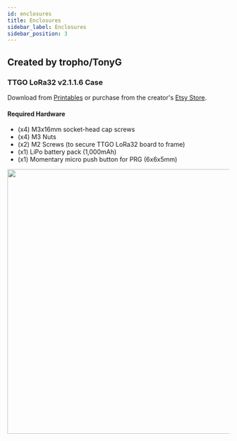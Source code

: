 ```yaml
---
id: enclosures
title: Enclosures
sidebar_label: Enclosures
sidebar_position: 3
---
```



## Created by tropho/TonyG

### TTGO LoRa32 v2.1.1.6 Case

Download from [Printables](https://www.printables.com/model/131389-ttgo-lora32-v2116-case-for-meshtastic) or purchase from the creator's [Etsy Store](https://www.etsy.com/listing/1285837219/ttgo-lora-21-16-case).

#### Required Hardware

- (x4) M3x16mm socket-head cap screws
- (x4) M3 Nuts
- (x2) M2 Screws (to secure TTGO LoRa32 board to frame)
- (x1) LiPo battery pack (1,000mAh)
- (x1) Momentary micro push button for PRG (6x6x5mm)

<img src={Tropho} width="600" align="left" />
